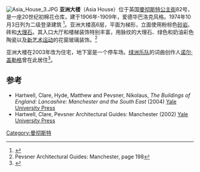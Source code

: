 [[File:Asia_House_3.JPG|thumb]]
'''亚洲大楼'''（Asia House）位于英国[[曼彻斯特|曼彻斯特]][[公主街_(曼彻斯特)|公主街]]82号，是一座20世纪初棉花仓库，建于1906年-1909年，爱德华巴洛克风格。1974年10月3日列为二级登录建筑 <ref name = NHLE>{{NHLE |num= 1247432|desc= Asia House|access-date= 2012-10-01 |mode=cs2}}</ref>。亚洲大楼高6层，平面为梯形，立面使用粉棕色[[砂岩|砂岩]]、砖和[[大理石|大理石]]。其入口大厅和楼梯装饰特别丰富，用脉纹的大理石、绿色和奶油彩色陶瓷以及[[新艺术运动|新艺术运动]]的花窗玻璃装饰。<ref>Pevsner Architectural Guides: Manchester, page 198</ref>

亚洲大楼在2003年改为住宅，地下室是一个停车场。[[绿洲乐队|绿洲乐队]]的词曲创作人[[诺尔·盖勒格|诺尔·盖勒格]]曾在此居住<ref>{{cite web|last=Doran|first=John|title=Interview with Noel Gallagher|url=http://thequietus.com/articles/07125-noel-gallagher-interview-high-flying-birds|work=thequietus.com|accessdate=2011-10-10}}</ref>。

==参考==
{{Reflist}}
* Hartwell, Clare, Hyde, Matthew and Pevsner, Nikolaus, ''The Buildings of England: Lancashire: Manchester and the South East'' (2004) [[Yale_University_Press|Yale University Press]]
* Hartwell, Clare, Pevsner Architectural Guides: Manchester (2002) [[Yale_University_Press|Yale University Press]]
{{coord|53.4750|-2.2381|type:landmark_region:GB|display=title}}
[[Category:曼彻斯特|Category:曼彻斯特]]